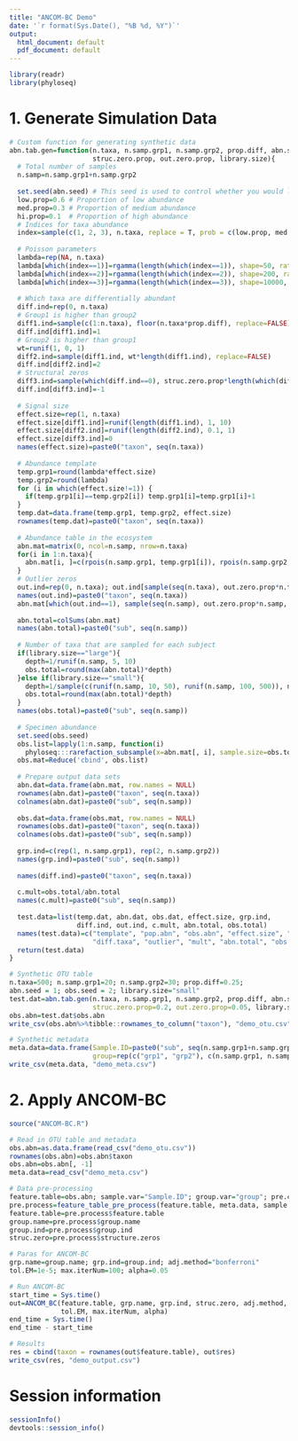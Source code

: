 ```yaml
---
title: "ANCOM-BC Demo"
date: '`r format(Sys.Date(), "%B %d, %Y")`'
output:
  html_document: default
  pdf_document: default
---
```


```r
library(readr)
library(phyloseq)
```

# 1. Generate Simulation Data

```r
# Custom function for generating synthetic data
abn.tab.gen=function(n.taxa, n.samp.grp1, n.samp.grp2, prop.diff, abn.seed, obs.seed, 
                     struc.zero.prop, out.zero.prop, library.size){
  # Total number of samples
  n.samp=n.samp.grp1+n.samp.grp2
  
  set.seed(abn.seed) # This seed is used to control whether you would like to have the same population
  low.prop=0.6 # Proportion of low abundance 
  med.prop=0.3 # Proportion of medium abundance
  hi.prop=0.1  # Proportion of high abundance
  # Indices for taxa abundance 
  index=sample(c(1, 2, 3), n.taxa, replace = T, prob = c(low.prop, med.prop, hi.prop)) 
  
  # Poisson parameters
  lambda=rep(NA, n.taxa)
  lambda[which(index==1)]=rgamma(length(which(index==1)), shape=50, rate=1)
  lambda[which(index==2)]=rgamma(length(which(index==2)), shape=200, rate=1)
  lambda[which(index==3)]=rgamma(length(which(index==3)), shape=10000, rate=1)
  
  # Which taxa are differentially abundant
  diff.ind=rep(0, n.taxa)
  # Group1 is higher than group2
  diff1.ind=sample(c(1:n.taxa), floor(n.taxa*prop.diff), replace=FALSE)
  diff.ind[diff1.ind]=1
  # Group2 is higher than group1
  wt=runif(1, 0, 1)
  diff2.ind=sample(diff1.ind, wt*length(diff1.ind), replace=FALSE)
  diff.ind[diff2.ind]=2
  # Structural zeros
  diff3.ind=sample(which(diff.ind==0), struc.zero.prop*length(which(diff.ind==0)), replace = FALSE)
  diff.ind[diff3.ind]=-1
  
  # Signal size
  effect.size=rep(1, n.taxa)
  effect.size[diff1.ind]=runif(length(diff1.ind), 1, 10)
  effect.size[diff2.ind]=runif(length(diff2.ind), 0.1, 1)
  effect.size[diff3.ind]=0
  names(effect.size)=paste0("taxon", seq(n.taxa))
  
  # Abundance template
  temp.grp1=round(lambda*effect.size)
  temp.grp2=round(lambda)
  for (i in which(effect.size!=1)) {
    if(temp.grp1[i]==temp.grp2[i]) temp.grp1[i]=temp.grp1[i]+1
  }
  temp.dat=data.frame(temp.grp1, temp.grp2, effect.size)
  rownames(temp.dat)=paste0("taxon", seq(n.taxa))
  
  # Abundance table in the ecosystem
  abn.mat=matrix(0, ncol=n.samp, nrow=n.taxa)
  for(i in 1:n.taxa){
    abn.mat[i, ]=c(rpois(n.samp.grp1, temp.grp1[i]), rpois(n.samp.grp2, temp.grp2[i]))
  }
  # Outlier zeros
  out.ind=rep(0, n.taxa); out.ind[sample(seq(n.taxa), out.zero.prop*n.taxa, replace = F)]=1
  names(out.ind)=paste0("taxon", seq(n.taxa))
  abn.mat[which(out.ind==1), sample(seq(n.samp), out.zero.prop*n.samp, replace = F)]=0
  
  abn.total=colSums(abn.mat)
  names(abn.total)=paste0("sub", seq(n.samp))
  
  # Number of taxa that are sampled for each subject
  if(library.size=="large"){
    depth=1/runif(n.samp, 5, 10)
    obs.total=round(max(abn.total)*depth)
  }else if(library.size=="small"){
    depth=1/sample(c(runif(n.samp, 10, 50), runif(n.samp, 100, 500)), n.samp, replace = T)
    obs.total=round(max(abn.total)*depth)
  }
  names(obs.total)=paste0("sub", seq(n.samp))
  
  # Specimen abundance
  set.seed(obs.seed)
  obs.list=lapply(1:n.samp, function(i) 
    phyloseq:::rarefaction_subsample(x=abn.mat[, i], sample.size=obs.total[i]))
  obs.mat=Reduce('cbind', obs.list)
  
  # Prepare output data sets
  abn.dat=data.frame(abn.mat, row.names = NULL)
  rownames(abn.dat)=paste0("taxon", seq(n.taxa))
  colnames(abn.dat)=paste0("sub", seq(n.samp))
  
  obs.dat=data.frame(obs.mat, row.names = NULL)
  rownames(obs.dat)=paste0("taxon", seq(n.taxa))
  colnames(obs.dat)=paste0("sub", seq(n.samp))
  
  grp.ind=c(rep(1, n.samp.grp1), rep(2, n.samp.grp2))
  names(grp.ind)=paste0("sub", seq(n.samp))
  
  names(diff.ind)=paste0("taxon", seq(n.taxa))
  
  c.mult=obs.total/abn.total
  names(c.mult)=paste0("sub", seq(n.samp))
  
  test.data=list(temp.dat, abn.dat, obs.dat, effect.size, grp.ind, 
                 diff.ind, out.ind, c.mult, abn.total, obs.total)
  names(test.data)=c("template", "pop.abn", "obs.abn", "effect.size", "grp", 
                     "diff.taxa", "outlier", "mult", "abn.total", "obs.total")
  return(test.data)
}

# Synthetic OTU table
n.taxa=500; n.samp.grp1=20; n.samp.grp2=30; prop.diff=0.25;
abn.seed = 1; obs.seed = 2; library.size="small"
test.dat=abn.tab.gen(n.taxa, n.samp.grp1, n.samp.grp2, prop.diff, abn.seed, obs.seed,
                     struc.zero.prop=0.2, out.zero.prop=0.05, library.size)
obs.abn=test.dat$obs.abn
write_csv(obs.abn%>%tibble::rownames_to_column("taxon"), "demo_otu.csv")

# Synthetic metadata
meta.data=data.frame(Sample.ID=paste0("sub", seq(n.samp.grp1+n.samp.grp2)),
                     group=rep(c("grp1", "grp2"), c(n.samp.grp1, n.samp.grp2)))
write_csv(meta.data, "demo_meta.csv")
```


# 2. Apply ANCOM-BC

```r
source("ANCOM-BC.R")

# Read in OTU table and metadata
obs.abn=as.data.frame(read_csv("demo_otu.csv"))
rownames(obs.abn)=obs.abn$taxon
obs.abn=obs.abn[, -1]
meta.data=read_csv("demo_meta.csv")

# Data pre-processing
feature.table=obs.abn; sample.var="Sample.ID"; group.var="group"; pre.cut=0.90; neg.lb=FALSE
pre.process=feature_table_pre_process(feature.table, meta.data, sample.var, group.var, pre.cut, neg.lb)
feature.table=pre.process$feature.table
group.name=pre.process$group.name
group.ind=pre.process$group.ind
struc.zero=pre.process$structure.zeros

# Paras for ANCOM-BC
grp.name=group.name; grp.ind=group.ind; adj.method="bonferroni"
tol.EM=1e-5; max.iterNum=100; alpha=0.05

# Run ANCOM-BC
start_time = Sys.time()
out=ANCOM_BC(feature.table, grp.name, grp.ind, struc.zero, adj.method, 
             tol.EM, max.iterNum, alpha)
end_time = Sys.time()
end_time - start_time

# Results
res = cbind(taxon = rownames(out$feature.table), out$res)
write_csv(res, "demo_output.csv")
```

# Session information

```r
sessionInfo()
devtools::session_info()
```

